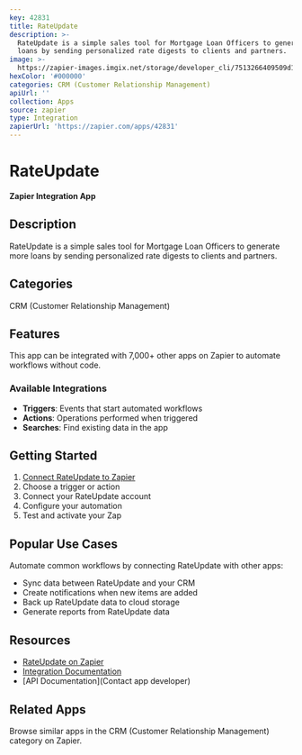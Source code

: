 ```yaml
---
key: 42831
title: RateUpdate
description: >-
  RateUpdate is a simple sales tool for Mortgage Loan Officers to generate more
  loans by sending personalized rate digests to clients and partners.
image: >-
  https://zapier-images.imgix.net/storage/developer_cli/7513266409509d144a853e90d58b24bb.png?auto=format%2Ccompress&ixlib=python-3.0.0&q=50
hexColor: '#000000'
categories: CRM (Customer Relationship Management)
apiUrl: ''
collection: Apps
source: zapier
type: Integration
zapierUrl: 'https://zapier.com/apps/42831'
---
```

# RateUpdate

**Zapier Integration App**

## Description

RateUpdate is a simple sales tool for Mortgage Loan Officers to generate more loans by sending personalized rate digests to clients and partners.

## Categories

CRM (Customer Relationship Management)

## Features

This app can be integrated with 7,000+ other apps on Zapier to automate workflows without code.

### Available Integrations

- **Triggers**: Events that start automated workflows
- **Actions**: Operations performed when triggered
- **Searches**: Find existing data in the app

## Getting Started

1. [Connect RateUpdate to Zapier](https://zapier.com/apps/42831)
2. Choose a trigger or action
3. Connect your RateUpdate account
4. Configure your automation
5. Test and activate your Zap

## Popular Use Cases

Automate common workflows by connecting RateUpdate with other apps:

- Sync data between RateUpdate and your CRM
- Create notifications when new items are added
- Back up RateUpdate data to cloud storage
- Generate reports from RateUpdate data

## Resources

- [RateUpdate on Zapier](https://zapier.com/apps/42831)
- [Integration Documentation](https://zapier.com/apps/42831/integrations)
- [API Documentation](Contact app developer)

## Related Apps

Browse similar apps in the CRM (Customer Relationship Management) category on Zapier.
